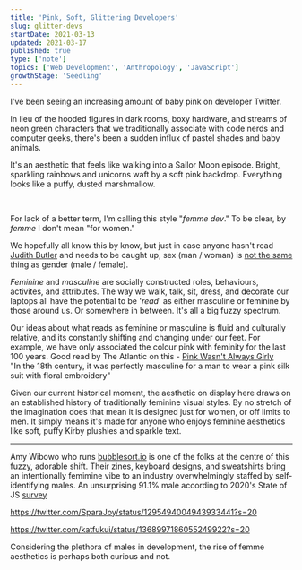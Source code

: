 ```yaml
---
title: 'Pink, Soft, Glittering Developers'
slug: glitter-devs
startDate: 2021-03-13
updated: 2021-03-17
published: true
type: ['note']
topics: ['Web Development', 'Anthropology', 'JavaScript']
growthStage: 'Seedling'
---
```


I've been seeing an increasing amount of baby pink on developer Twitter. 

In lieu of the hooded figures in dark rooms, boxy hardware, and streams of neon green characters that we traditionally associate with code nerds and computer geeks, there's been a sudden influx of pastel shades and baby animals.

It's an aesthetic that feels like walking into a Sailor Moon episode. Bright, sparkling rainbows and unicorns waft by a soft pink backdrop. Everything looks like a puffy, dusted marshmallow.

<br />

<TwoCol margin="2em auto 1em" alignItems="align-top">

<BasicImage width="420px" showalt alt="Git It Gurl designs created by Amy Wibowo" src="https://res.cloudinary.com/dxj9qr5gj/image/upload/v1615658712/maggieappleton.com/notes/femme-dev/git_it_gurl_1024x1024_2x_zy6vyi.jpg" />

<BasicImage width="420px" showalt alt="Programming zines created by Amy Wibowo" src="https://res.cloudinary.com/dxj9qr5gj/image/upload/v1615658722/maggieappleton.com/notes/femme-dev/c2_1024x1024_2x_mpb5l5.jpg" />

</TwoCol>

For lack of a better term, I'm calling this style "_femme dev_." To be clear, by _femme_ I don't mean "for women." 

We hopefully all know this by know, but just in case anyone hasn't read [Judith Butler](https://en.wikipedia.org/wiki/Gender_Trouble) and needs to be caught up, sex (man / woman) is [not the same](https://en.wikipedia.org/wiki/Sex_and_gender_distinction) thing as gender (male / female). 

_Feminine_ and _masculine_ are socially constructed roles, behaviours, activites, and attributes. The way we walk, talk, sit, dress, and decorate our laptops all have the potential to be '_read_' as either masculine or feminine by those around us. Or somewhere in between. It's all a big fuzzy spectrum. 

Our ideas about what reads as feminine or masculine is fluid and culturally relative, and its constantly shifting and changing under our feet. For example, we have only associated the colour pink with feminity for the last 100 years. <Footnote idName={1}>Good read by The Atlantic on this - [Pink Wasn't Always Girly](https://www.theatlantic.com/sexes/archive/2013/08/pink-wasnt-always-girly/278535/)<br/>"In the 18th century, it was perfectly masculine for a man to wear a pink silk suit with floral embroidery"</Footnote>

Given our current historical moment, the aesthetic on display here draws on an established history of traditionally feminine visual styles. By no stretch of the imagination does that mean it is designed just for women, or off limits to men. It simply means it's made for anyone who enjoys feminine aesthetics like soft, puffy Kirby plushies and sparkle text.

---

Amy Wibowo who runs [bubblesort.io](https://shop.bubblesort.io/) is one of the folks at the centre of this fuzzy, adorable shift. Their zines, keyboard designs, and sweatshirts bring an intentionally femimine vibe to an industry overwhelmingly staffed by self-identifying males. <Footnote idName={2}>An unsurprising 91.1% male according to 2020's State of JS [survey](https://2020.stateofjs.com/en-US/demographics/gender) </Footnote>

<BasicImage src="https://res.cloudinary.com/dxj9qr5gj/image/upload/v1615658717/maggieappleton.com/notes/femme-dev/EfqE7d1UYAAd1Nk_qbahzg.jpg" />

https://twitter.com/SparaJoy/status/1295494004943933441?s=20

https://twitter.com/katfukui/status/1368997186055249922?s=20

<BasicImage src="https://res.cloudinary.com/dxj9qr5gj/image/upload/v1615658708/maggieappleton.com/notes/femme-dev/compute_cuter_-_a_guide_to_cute-ifying_your_computer_xu8th0.png" />

Considering the plethora of males in development, the rise of femme aesthetics is perhaps both curious and not.

<ComingSoon />